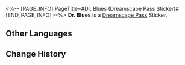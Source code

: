 <%-- [PAGE_INFO]
PageTitle=#Dr. Blues (Dreamscape Pass Sticker)#
[END_PAGE_INFO] --%>
{{Stub|Location information}}
{{Item Infobox
|title       = Dr. Blues
|id          = 225023
|image       = Dreamscape Pass Sticker Dr. Blues.png{{subst:void|<!--$UPLOAD:<<SpriteOutput/TravelBrochure/StickFigures/225023.png>-<Dreamscape Pass Sticker Dr. Blues.png>-<Item Icons>>-->}}
|type        = Dreamscape Pass Sticker
|type2       = Ashes to Ashes, Dust to Dust Stickers
|invCategory = 
|rarity      = 4
|effect      = 
|description = Digital stickers that can be used to decorate the pages of the Dreamtour Handbook. They come in many different styles.
|source1     = [[Unlocked by Default]]
}}
{{Description|Let's build the Dreamscape together again, tweet!}}
'''Dr. Blues''' is a [[Dreamscape Pass]] Sticker.

==Other Languages==
{{Other Languages
|en   = Dr. Blues
|zhs  = 湛蓝爵士
|zht  = 湛藍爵士
|ja   = サー・アズール
|ko   = 블루 나이트
|es   = Dr. Azul
|fr   = Dr Blues
|ru   = Доктор Лазурь
|th   = ท่านเซอร์ฟ้าคราม
|vi   = Tước Sĩ Xanh
|de   = Dr. Blues
|id   = Dr. Blues
|pt   = Dr. Azul
}}

==Change History==
{{Change History|2.3}}